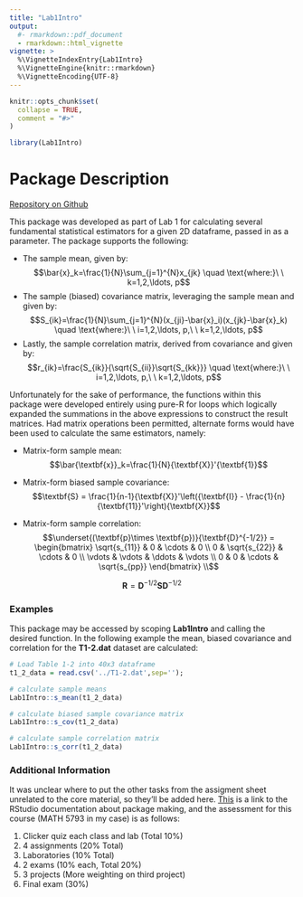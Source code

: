 ```yaml
---
title: "Lab1Intro"
output: 
  #- rmarkdown::pdf_document
  - rmarkdown::html_vignette
vignette: >
  %\VignetteIndexEntry{Lab1Intro}
  %\VignetteEngine{knitr::rmarkdown}
  %\VignetteEncoding{UTF-8}
---
```


```r
knitr::opts_chunk$set(
  collapse = TRUE,
  comment = "#>"
)
```

```r
library(Lab1Intro)
```

# Package Description
[Repository on Github](https://github.com/matt-m-herndon/MATH5793_Lab1Intro)

This package was developed as part of Lab 1 for calculating several fundamental statistical estimators for a given 2D dataframe, passed in as a parameter. The package supports the following:

* The sample mean, given by: 
    $$\bar{x}_k=\frac{1}{N}\sum_{j=1}^{N}x_{jk} \quad \text{where:}\ \ k=1,2,\ldots, p$$
* The sample (biased) covariance matrix, leveraging the sample mean and given by: 
    $$S_{ik}=\frac{1}{N}\sum_{j=1}^{N}(x_{ji}-\bar{x}_i)(x_{jk}-\bar{x}_k) \quad \text{where:}\ \ i=1,2,\ldots, p,\ \ k=1,2,\ldots, p$$
* Lastly, the sample correlation matrix, derived from covariance and given by: 
    $$r_{ik}=\frac{S_{ik}}{\sqrt{S_{ii}}\sqrt{S_{kk}}} \quad \text{where:}\ \ i=1,2,\ldots, p,\ \ k=1,2,\ldots, p$$
    
Unfortunately for the sake of performance, the functions within this package were developed entirely using pure-R for loops which logically expanded the summations in the above expressions to construct the result matrices. Had matrix operations been permitted, alternate forms would have been used to calculate the same estimators, namely:

* Matrix-form sample mean:
$$\bar{\textbf{x}}_k=\frac{1}{N}{\textbf{X}}'{\textbf{1}}$$

* Matrix-form biased sample covariance:
$$\textbf{S} = \frac{1}{n-1}{\textbf{X}}'\left({\textbf{I}} - \frac{1}{n}{\textbf{11}}'\right){\textbf{X}}$$

* Matrix-form sample correlation:
$$\underset{(\textbf{p}\times \textbf{p})}{\textbf{D}^{-1/2}} = 
\begin{bmatrix} 
\sqrt{s_{11}} & 0 & \cdots & 0 \\
0 & \sqrt{s_{22}} & \cdots & 0 \\
\vdots & \vdots & \ddots & \vdots \\
0 & 0 & \cdots & \sqrt{s_{pp}}
\end{bmatrix} \\$$

$$\textbf{R}=\textbf{D}^{-1/2}\textbf{SD}^{-1/2}$$

### Examples

This package may be accessed by scoping **Lab1Intro** and calling the desired function. In the following example the mean, biased covariance and correlation for the **T1-2.dat** dataset are calculated:


```r
# Load Table 1-2 into 40x3 dataframe 
t1_2_data = read.csv('../T1-2.dat',sep='');

# calculate sample means
Lab1Intro::s_mean(t1_2_data)

# calculate biased sample covariance matrix
Lab1Intro::s_cov(t1_2_data)

# calculate sample correlation matrix
Lab1Intro::s_corr(t1_2_data)
```


### Additional Information

It was unclear where to put the other tasks from the assigment sheet unrelated to the core material, so they'll be added here. [This]([Repository on Github](https://github.com/matt-m-herndon/MATH5793_Lab1Intro)) is a link to the RStudio documentation about package making, and the assessment for this course (MATH 5793 in my case) is as follows:

1. Clicker quiz each class and lab (Total 10%)
2. 4 assignments (20% Total)
3. Laboratories (10% Total)
4. 2 exams (10% each, Total 20%)
5. 3 projects (More weighting on third project)
6. Final exam (30%)

